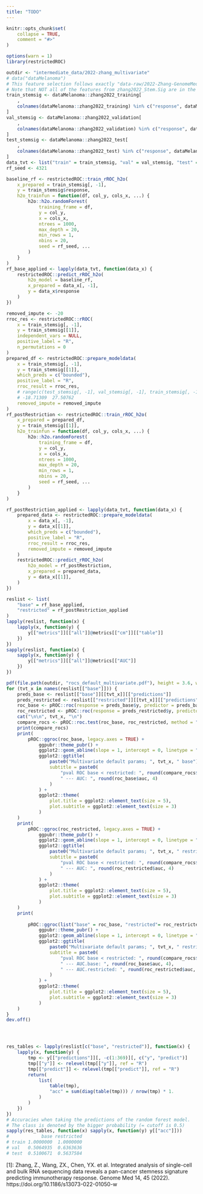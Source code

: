 ```yaml
---
title: "TODO"
---
```


```r
knitr::opts_chunk$set(
    collapse = TRUE,
    comment = "#>"
)
```




```r
options(warn = 1)
library(restrictedROC)
```
```r
outdir <- "intermediate_data/2022-zhang_multivariate"
# data("dataMelanoma")
# This feature selection follows exactly "data-raw/2022-Zhang-GenomeMedicine/data/GM/Code/Model_Stem.Sig.R"
# Note that NOT all of the features from zhang2022_Stem.Sig are in the dataset!
train_stemsig <- dataMelanoma::zhang2022_training[
    ,
    colnames(dataMelanoma::zhang2022_training) %in% c("response", dataMelanoma::zhang2022_Stem.Sig)
]
val_stemsig <- dataMelanoma::zhang2022_validation[
    ,
    colnames(dataMelanoma::zhang2022_validation) %in% c("response", dataMelanoma::zhang2022_Stem.Sig)
]
test_stemsig <- dataMelanoma::zhang2022_test[
    ,
    colnames(dataMelanoma::zhang2022_test) %in% c("response", dataMelanoma::zhang2022_Stem.Sig)
]
data_tvt <- list("train" = train_stemsig, "val" = val_stemsig, "test" = test_stemsig)
rf_seed <- 4321
```
```r
baseline_rf <- restrictedROC::train_rROC_h2o(
    x_prepared = train_stemsig[, -1],
    y = train_stemsig$response,
    h2o_trainfun = function(df, col_y, cols_x, ...) {
        h2o::h2o.randomForest(
            training_frame = df,
            y = col_y,
            x = cols_x,
            ntrees = 1000,
            max_depth = 20,
            min_rows = 1,
            nbins = 20,
            seed = rf_seed, ...
        )
    }
)
rf_base_applied <- lapply(data_tvt, function(data_x) {
    restrictedROC::predict_rROC_h2o(
        h2o_model = baseline_rf,
        x_prepared = data_x[, -1],
        y = data_x$response
    )
})
```



```r
removed_impute <- -20
rroc_res <- restrictedROC::rROC(
    x = train_stemsig[, -1],
    y = train_stemsig[[1]],
    independent_vars = NULL,
    positive_label = "R",
    n_permutations = 0
)
prepared_df <- restrictedROC::prepare_modeldata(
    x = train_stemsig[, -1],
    y = train_stemsig[[1]],
    which_preds = c("bounded"),
    positive_label = "R",
    rroc_result = rroc_res,
    # range(c(test_stemsig[, -1], val_stemsig[, -1], train_stemsig[, -1]))
    # -18.71309  27.50762
    removed_impute = removed_impute
)
rf_postRestriction <- restrictedROC::train_rROC_h2o(
    x_prepared = prepared_df,
    y = train_stemsig[[1]],
    h2o_trainfun = function(df, col_y, cols_x, ...) {
        h2o::h2o.randomForest(
            training_frame = df,
            y = col_y,
            x = cols_x,
            ntrees = 1000,
            max_depth = 20,
            min_rows = 1,
            nbins = 20,
            seed = rf_seed, ...
        )
    }
)

rf_postRestriction_applied <- lapply(data_tvt, function(data_x) {
    prepared_data <- restrictedROC::prepare_modeldata(
        x = data_x[, -1],
        y = data_x[[1]],
        which_preds = c("bounded"),
        positive_label = "R",
        rroc_result = rroc_res,
        removed_impute = removed_impute
    )
    restrictedROC::predict_rROC_h2o(
        h2o_model = rf_postRestriction,
        x_prepared = prepared_data,
        y = data_x[[1]],
    )
})
```


```r
reslist <- list(
    "base" = rf_base_applied,
    "restricted" = rf_postRestriction_applied
)
lapply(reslist, function(x) {
    lapply(x, function(y) {
        y[["metrics"]][["all"]]@metrics[["cm"]][["table"]]
    })
})
sapply(reslist, function(x) {
    sapply(x, function(y) {
        y[["metrics"]][["all"]]@metrics[["AUC"]]
    })
})

pdf(file.path(outdir, "rocs_default_multivariate.pdf"), height = 3.6, width = 3)
for (tvt_x in names(reslist[["base"]])) {
    preds_base <- reslist[["base"]][[tvt_x]][["predictions"]]
    preds_restricted <- reslist[["restricted"]][[tvt_x]][["predictions"]]
    roc_base <- pROC::roc(response = preds_base$y, predictor = preds_base[["R"]])
    roc_restricted <- pROC::roc(response = preds_restricted$y, predictor = preds_restricted[["R"]])
    cat("\n\n", tvt_x, "\n")
    compare_rocs <- pROC::roc.test(roc_base, roc_restricted, method = "delong", alternative = "less")
    print(compare_rocs)
    print(
        pROC::ggroc(roc_base, legacy.axes = TRUE) +
            ggpubr::theme_pubr() +
            ggplot2::geom_abline(slope = 1, intercept = 0, linetype = "dashed") +
            ggplot2::ggtitle(
                paste0("Multivariate default params; ", tvt_x, " base"),
                subtitle = paste0(
                    "pval ROC base < restricted: ", round(compare_rocs$p.value, 4),
                    " --- AUC: ", round(roc_base$auc, 4)
                )
            ) +
            ggplot2::theme(
                plot.title = ggplot2::element_text(size = 5),
                plot.subtitle = ggplot2::element_text(size = 3)
            )
    )
    print(
        pROC::ggroc(roc_restricted, legacy.axes = TRUE) +
            ggpubr::theme_pubr() +
            ggplot2::geom_abline(slope = 1, intercept = 0, linetype = "dashed") +
            ggplot2::ggtitle(
                paste0("Multivariate default params; ", tvt_x, " restricted"),
                subtitle = paste0(
                    "pval ROC base < restricted: ", round(compare_rocs$p.value, 4),
                    " --- AUC: ", round(roc_restricted$auc, 4)
                )
            ) +
            ggplot2::theme(
                plot.title = ggplot2::element_text(size = 5),
                plot.subtitle = ggplot2::element_text(size = 3)
            )
    )
    print(
        
        pROC::ggroc(list("base" = roc_base, "restricted"= roc_restricted), legacy.axes = TRUE) +
            ggpubr::theme_pubr() +
            ggplot2::geom_abline(slope = 1, intercept = 0, linetype = "dashed") +
            ggplot2::ggtitle(
                paste0("Multivariate default params; ", tvt_x, " restricted"),
                subtitle = paste0(
                    "pval ROC base < restricted: ", round(compare_rocs$p.value, 4),
                    " --- AUC.base: ", round(roc_base$auc, 4),
                    " --- AUC.restricted: ", round(roc_restricted$auc, 4)
                )
            ) +
            ggplot2::theme(
                plot.title = ggplot2::element_text(size = 5),
                plot.subtitle = ggplot2::element_text(size = 3)
            )
    )
}
dev.off()




res_tables <- lapply(reslist[c("base", "restricted")], function(x) {
    lapply(x, function(y) {
        tmp <- y[["predictions"]][, -c(1:369)][, c("y", "predict")]
        tmp[["y"]] <- relevel(tmp[["y"]], ref = "R")
        tmp[["predict"]] <- relevel(tmp[["predict"]], ref = "R")
        return(
            list(
                table(tmp),
                "acc" = sum(diag(table(tmp))) / nrow(tmp) * 1.
            )
        )
    })
})
# Accuracies when taking the predictions of the random forest model.
# The class is denoted by the bigger probability (= cutoff is 0.5)
sapply(res_tables, function(x) sapply(x, function(y) y[["acc"]]))
#            base restricted
# train 1.0000000  1.0000000
# val   0.5064935  0.6363636
# test  0.5100671  0.5637584
```
[1]: Zhang, Z., Wang, ZX., Chen, YX. et al. Integrated analysis of single-cell and bulk RNA sequencing data reveals a pan-cancer stemness signature predicting immunotherapy response. Genome Med 14, 45 (2022). https://doi.org/10.1186/s13073-022-01050-w 
